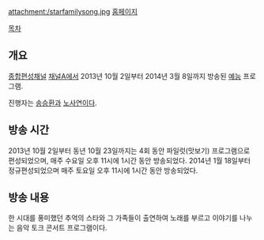 attachment:/starfamilysong.jpg
[http://tv.ichannela.com/enter/familysong 홈페이지]

[[목차]]
== 개요 ==
[[종합편성채널]] [[채널A]]에서 2013년 10월 2일부터 2014년 3월 8일까지 방송된 [[예능]] 프로그램.

진행자는 [[송승환]]과 [[노사연]]이다.

== 방송 시간 ==
2013년 10월 2일부터 동년 10월 23일까지는 4회 동안 파일럿(맛보기) 프로그램으로 편성되었으며, 매주 수요일 오후 11시에 1시간 동안 방송되었다. 2014년 1월 18일부터 정규편성되었으며 매주 토요일 오후 11시에 1시간 동안 방송되었다.

== 방송 내용 ==
한 시대를 풍미했던 추억의 스타와 그 가족들이 출연하여 노래를 부르고 이야기를 나누는 음악 토크 콘서트 프로그램이다.
